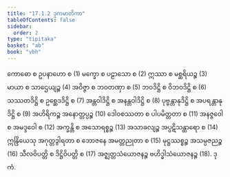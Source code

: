 ```yaml
---
title: "17.1.2 ဒုကမာတိကာ"
tableOfContents: false
sidebar:
  order: 2
type: "tipitaka"
basket: "ab"
book: "vbh"
---
```



<DynamicBreadcrumb />

<Division number="833" book="vbh" e="ch" v="30" p="359">

<Paragraph number="2610" book="vbh">
ကောဓော စ ဥပနာဟော စ (1) မက္ခော စ ပဠာသော စ (2) ဣဿာ စ မစ္ဆရိယဉ္စ (3) မာယာ စ သာဌေယျဉ္စ (4) အဝိဇ္ဇာ စ ဘဝတဏှာ စ (5) ဘဝဒိဋ္ဌိ စ ဝိဘဝဒိဋ္ဌိ စ (6) သဿတဒိဋ္ဌိ စ ဥစ္ဆေဒဒိဋ္ဌိ စ (7) အန္တဝါဒိဋ္ဌိ စ အနန္တဝါဒိဋ္ဌိ စ (8) ပုဗ္ဗန္တာနုဒိဋ္ဌိ စ အပရန္တာနုဒိဋ္ဌိ စ (9) အဟိရိကဉ္စ အနောတ္တပ္ပဉ္စ (10) ဒေါဝစဿတာ စ ပါပမိတ္တတာ စ (11) အနဇ္ဇဝေါ စ အမဒ္ဒဝေါ စ (12) အက္ခန္တိ စ အသောရစ္စဉ္စ (13) အသာခလျဉ္စ အပ္ပဋိသန္ထာရော စ (14) ဣန္ဒြိယေသု အဂုတ္တဒွါရတာ စ ဘောဇနေ အမတ္တညုတာ စ (15) မုဋ္ဌဿစ္စဉ္စ အသမ္ပဇညဉ္စ (16) သီလဝိပတ္တိ စ ဒိဋ္ဌိဝိပတ္တိ စ (17) အဇ္ဈတ္တသံယောဇနဉ္စ ဗဟိဒ္ဓါသံယောဇနဉ္စ (18).

</Paragraph>
</Division>

<Paragraph number="2611" type="center" book="vbh">
ဒုကံ.
</Paragraph>
